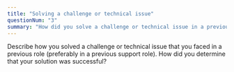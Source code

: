 ```yaml
---
title: "Solving a challenge or technical issue"
questionNum: "3"
summary: "How did you solve a challenge or technical issue in a previous role?"
---
```


Describe how you solved a challenge or technical issue that you faced in a previous role
(preferably in a previous support role). How did you determine that your solution was
successful?
